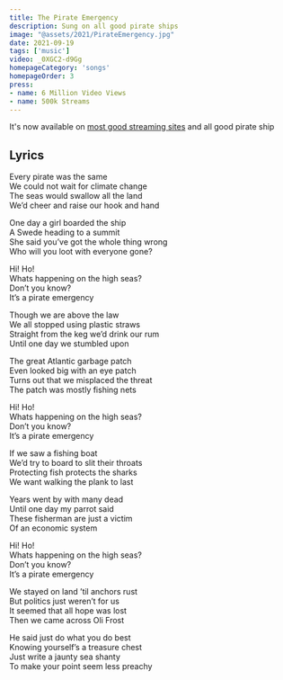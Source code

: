 ```yaml
---
title: The Pirate Emergency
description: Sung on all good pirate ships
image: "@assets/2021/PirateEmergency.jpg"
date: 2021-09-19
tags: ['music']
video: _0XGC2-d9Gg
homepageCategory: 'songs'
homepageOrder: 3
press:
- name: 6 Million Video Views
- name: 500k Streams
---
```


It's now available on [most good streaming sites](https://olifro.st/links) and all good pirate ship

## Lyrics

Every pirate was the same  
We could not wait for climate change    
The seas would swallow all the land  
We’d cheer and raise our hook and hand  
  
One day a girl boarded the ship  
A Swede heading to a summit  
She said you’ve got the whole thing wrong  
Who will you loot with everyone gone?   
  
Hi! Ho!  
Whats happening on the high seas?  
Don’t you know?  
It’s a pirate emergency  
  
Though we are above the law  
We all stopped using plastic straws  
Straight from the keg we’d drink our rum  
Until one day we stumbled upon  
  
The great Atlantic garbage patch   
Even looked big with an eye patch  
Turns out that we misplaced the threat  
The patch was mostly fishing nets  
  
Hi! Ho!  
Whats happening on the high seas?  
Don’t you know?  
It’s a pirate emergency  
  
If we saw a fishing boat  
We’d try to board to slit their throats  
Protecting fish protects the sharks  
We want walking the plank to last   
  
Years went by with many dead  
Until one day my parrot said  
These fisherman are just a victim  
Of an economic system  
  
Hi! Ho!  
Whats happening on the high seas?  
Don’t you know?  
It’s a pirate emergency  
  
We stayed on land ’til anchors rust  
But politics just weren’t for us  
It seemed that all hope was lost  
Then we came across Oli Frost  
  
He said just do what you do best  
Knowing yourself’s a treasure chest  
Just write a jaunty sea shanty  
To make your point seem less preachy  